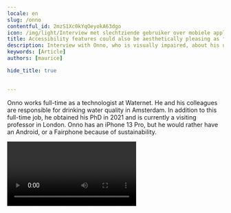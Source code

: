 ```yaml
---
locale: en
slug: /onno
contentful_id: 2mzS1Xc0kYqOeyokA63dgo
icon: /img/light/Interview met slechtziende gebruiker over mobiele applicaties op telefoons.jpg
title: Accessibility features could also be aesthetically pleasing as far as I'm concerned
description: Interview with Onno, who is visually impaired, about his use of accessibility features in mobile applications.
keywords: [Article]
authors: [maurice]

hide_title: true

	
---
```


<Hero
  title="Accessibility features could also be aesthetically pleasing as far as I'm concerned"
  introText="Onno (1967) was born with a visual impairment. He sees only 10% and also has nystagmus (rapidly twitching eyes). This does not count him among the blind, but his situation is of course not comparable to someone who can see. So he is outside the usual categories."
/>

Onno works full-time as a technologist at Waternet. He and his colleagues are responsible for drinking water quality in Amsterdam. In addition to this full-time job, he obtained his PhD in 2021 and is currently a visiting professor in London. Onno has an iPhone 13 Pro, but he would rather have an Android, or a Fairphone because of sustainability.

<Video youTubeId="_r0q0ZcwfCo" title="Interview with visually impaired user Onno" name="Video interview Onno"/>

## What accessibility features have you set up on your phone?

I try everything that is possible in terms of [accessibility settings](/en/stats) on my mobile.

For example, I adjust the light intensity: during the day it is at its brightest.

I also made the [letters](/en/stats/font-size) bigger. Not on the largest setting, because otherwise I miss the overview. So I set the font size in such a way that I can just read texts and still keep an overview.

On my iPhone I adjusted the [contrast](/en/stats/colour-contrast). I don't use that very big contrast with primary colors. I think that's really ugly. Aesthetics are sometimes hard to find in accessibility settings. I think a greater contrast could also be made tastefully. Moreover: apps that offer little contrast with important information, I do not use.

As a visually impaired person, I also find [zooming in](/en/stats/zoom) on apps very pleasant, but not all apps offer that functionality.

[VoiceOver](/en/stats/screen-reader) and letting my phone read messages out isn’t intelligent enough, I think: it often just doesn't work well. If it really worked well, I'd find it useful.

## More interviews with end users

<TwoColumnBlock>
  <LeftColumn>
    <ColumnRow>
      <Quote
        quote="How many hours a day I use my phone? How many hours do you use your eyes?"
        name="Jesse"
        imageSrc="/img/light/Jesse.png"
        alt="Photo Jesse"
        linkLabel="Read the interview with Jesse"
        url="/en/articles/jesse"
      />
    </ColumnRow>
    <ColumnRow>
      <Quote
        quote="I’m not disabled, the world disables me."
        name="Darice"
        imageSrc="/img/light/Interview met dove eindgebruiken over inzetten van toegankelijkheid in mobiele apps.jpg"
        alt="Photo Darice"
        linkLabel="Read the interview with Darice"
        url="/en/articles/darice"
      />
    </ColumnRow>
    <ColumnRow>
      <Quote
        quote="My iPhone is my third eye."
        name="Jeroen"
        imageSrc="/img/light/Blinde app gebruiker Jeroen.jpg"
        alt="Jeroen - Asset"
        linkLabel="Read the interview with Jeroen"
        url="/en/articles/jeroen"
      />
    </ColumnRow>
  </LeftColumn>
  <RightColumn>
    <ColumnRow>
      <Quote
        quote="I try to reduce overstimulation on my mobile phone."
        name="Colinda"
        imageSrc="/img/light/colinda.jpg"
        alt="Colinda"
        linkLabel="Read the interview with Colinda"
        url="/en/articles/colinda"
      />
    </ColumnRow>
    <ColumnRow>
      <Quote
        quote="Accessibility features could also be aesthetically pleasing."
        name="Onno"
        imageSrc="/img/light/Interview met slechtziende gebruiker over mobiele applicaties op telefoons.jpg"
        alt="Photo Onno"
        linkLabel="Read the interview with Onno"
        url="/en/articles/onno"
      />
    </ColumnRow>
    <ColumnRow>
      <Quote
        quote="Resizing texts is a necessity for me. "
        name="Edith"
        imageSrc="/img/light/Edith-s.jpg"
        alt="Picture of Edith"
        linkLabel="Read the interview with Edith"
        url="/en/articles/edith"
      />
    </ColumnRow>
  </RightColumn>
</TwoColumnBlock>